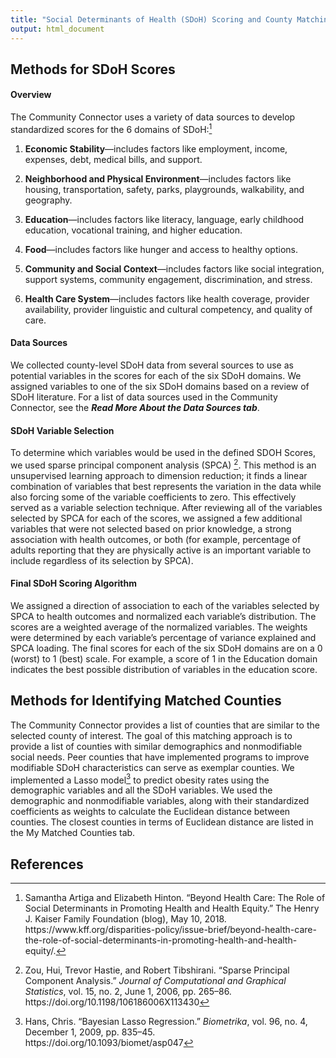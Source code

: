 ```yaml
---
title: "Social Determinants of Health (SDoH) Scoring and County Matching"
output: html_document
---
```


## Methods for SDoH Scores

#### Overview

The Community Connector uses a variety of data sources to develop standardized scores for the 6 domains of SDoH:[^1]

1. **Economic Stability**—includes factors like employment, income, expenses, debt, medical bills, and support.

2. **Neighborhood and Physical Environment**—includes factors like housing, transportation, safety, parks, playgrounds, walkability, and geography.

3. **Education**—includes factors like literacy, language, early childhood education, vocational training, and higher education.

4. **Food**—includes factors like hunger and access to healthy options.

5. **Community and Social Context**—includes factors like social integration, support systems, community engagement, discrimination, and stress.

6. **Health Care System**—includes factors like health coverage, provider availability, provider linguistic and cultural competency, and quality of care.


#### Data Sources

We collected county-level SDoH data from several sources to use as potential variables in the scores for each of the six SDoH domains. We assigned variables to one of the six SDoH domains based on a review of SDoH literature. For a list of data sources used in the Community Connector, see the **_Read More About the Data Sources tab_**.


#### SDoH Variable Selection

To determine which variables would be used in the defined SDOH Scores, we used sparse principal component analysis (SPCA) [^2]. This method is an unsupervised learning approach to dimension reduction; it finds a linear combination of variables that best represents the variation in the data while also forcing some of the variable coefficients to zero. This effectively served as a variable selection technique. After reviewing all of the variables selected by SPCA for each of the scores, we assigned a few additional variables that were not selected based on prior knowledge, a strong association with health outcomes, or both (for example, percentage of adults reporting that they are physically active is an important variable to include regardless of its selection by SPCA).  

#### Final SDoH Scoring Algorithm

We assigned a direction of association to each of the variables selected by SPCA to health outcomes and normalized each variable’s distribution. The scores are a weighted average of the normalized variables. The weights were determined by each variable’s percentage of variance explained and SPCA loading. The final scores for each of the six SDoH domains are on a 0 (worst) to 1 (best) scale. For example, a score of 1 in the Education domain indicates the best possible distribution of variables in the education score. 

## Methods for Identifying Matched Counties

The Community Connector provides a list of counties that are similar to the selected county of interest. The goal of this matching approach is to provide a list of counties with similar demographics and nonmodifiable social needs. Peer counties that have implemented programs to improve modifiable SDoH characteristics can serve as exemplar counties. We implemented a Lasso model[^3] to predict obesity rates using the demographic variables and all the SDoH variables. We used the demographic and nonmodifiable variables, along with their standardized coefficients as weights to calculate the Euclidean distance between counties. The closest counties in terms of Euclidean distance are listed in the My Matched Counties tab. 


## References

[^1]: Samantha Artiga and Elizabeth Hinton. "Beyond Health Care: The Role of Social Determinants in Promoting Health and Health Equity." The Henry J. Kaiser Family Foundation (blog), May 10, 2018. https://www.kff.org/disparities-policy/issue-brief/beyond-health-care-the-role-of-social-determinants-in-promoting-health-and-health-equity/.

[^2]: Zou, Hui, Trevor Hastie, and Robert Tibshirani. “Sparse Principal Component Analysis.” *Journal of Computational and Graphical Statistics*, vol. 15, no. 2, June 1, 2006, pp. 265–86. https://doi.org/10.1198/106186006X113430

[^3]: Hans, Chris. “Bayesian Lasso Regression.” *Biometrika*, vol. 96, no. 4, December 1, 2009, pp. 835–45. https://doi.org/10.1093/biomet/asp047

